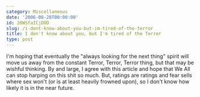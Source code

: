 ```yaml
---
category: Miscellaneous
date: '2006-08-28T00:00:00'
id: 20WSfaICjDOD
slug: /i-dont-know-about-you-but-im-tired-of-the-terror
title: I don't know about you, but I'm tired of the Terror
type: post
---
```


I'm hoping that eventually the "always looking for the next thing"
spirit will move us away from the constant Terror, Terror, Terror
thing, but that may be wishful thinking. By and large, I agree with
this article and hope that We All can stop harping on this shit so
much. But, ratings are ratings and fear sells where sex won't (or
is at least heavily frowned upon), so I don't know how likely it is
in the near future.